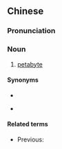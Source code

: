 {{also|拍它字节}}
==Chinese==
{{zh-forms|s=拍它字节|type=112}}

===Pronunciation===
{{zh-pron
|m=pāitāzìjié
|cat=n
}}

===Noun===
{{zh-noun}}

# [[petabyte]]

====Synonyms====
* {{zh-l|拍字節|tr=pāizìjié}}
* {{l|zh|PB}} {{qualifier|informal}}

====Related terms====
* Previous: {{zh-l|太子節|tr=tàizìjié}}

{{zh-cat|Computing}}